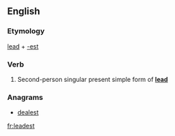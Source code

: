 ==English==

===Etymology===
[[lead]] + [[-est]]

===Verb===
{{en-verb form}}

# {{context|archaic}} Second-person singular present simple form of '''[[lead]]'''

===Anagrams===
* [[dealest#English|dealest]]

[[fr:leadest]]